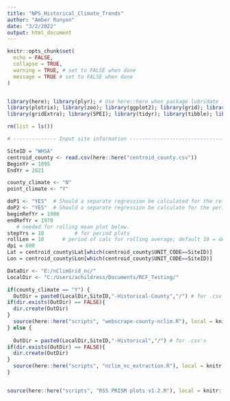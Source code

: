 ```yaml
---
title: "NPS_Historical_Climate_Trends"
author: "Amber Runyon"
date: "3/2/2022"
output: html_document
---
```

```r

knitr::opts_chunk$set(
  echo = FALSE, 
  collapse = TRUE,
  warning = TRUE, # set to FALSE when done
  message = TRUE # set to FALSE when done
)


library(here); library(plyr); # Use here::here when package lubridate is used
library(plotrix); library(zoo); library(ggplot2); library(grid); library(cowplot); library(reshape2); library(raster); library(ncdf4); library(reshape2); library(WriteXLS); library(data.table); library(RColorBrewer); library(ggrepel); library(lubridate); library(dplyr); library(forcats); library(openxlsx); library(sf); library(raster); library(rgdal); library(R.utils); library(tmap); library(tmaptools); library(ggmap); library(ggspatial);
library(gridExtra); library(SPEI); library(tidyr); library(tibble); library(sp); library(skimr); library(cft); library(stringr); library(ggpubr); library(lemon);library(rvest);library(tidyverse);library(XML);library(xml2);library(curl);library(tidync); library(viridis); library(robustbase)

rm(list = ls())

# -------------- Input site information -------------------------------------- #

SiteID = "WHSA" 
centroid_county <- read.csv(here::here("centroid_county.csv"))
BeginYr = 1895
EndYr = 2021

county_climate <- "N"
point_climate <- "Y"

doP1 <- "YES"  # Should a separate regression be calculated for the reference period (default 1900-1970)? 
doP2 <- "YES"  # Should a separate regression be calculate for the period after the reference period (default 1971-present)? 
beginRefYr = 1900
endRefYr = 1970
   # needed for rolling mean plot below.  
stepYrs	= 10		  # for period plots 
rollLen = 10      # period of calc for rolling average; default 10 = decadal
dpi = 600 
Lat = centroid_county$Lat[which(centroid_county$UNIT_CODE==SiteID)]
Lon = centroid_county$Lon[which(centroid_county$UNIT_CODE==SiteID)]

DataDir <- "E:/nClimGrid_nc/"
LocalDir <- "C:/Users/achildress/Documents/RCF_Testing/"

if(county_climate == "Y") {
  OutDir = paste0(LocalDir,SiteID,"-Historical-County","/") # for .csv's
if(dir.exists(OutDir) == FALSE){
  dir.create(OutDir)
}
  source(here::here("scripts", "webscrape-county-nclim.R"), local = knitr::knit_global())
} else {
  
  OutDir = paste0(LocalDir,SiteID,"-Historical","/") # for .csv's
if(dir.exists(OutDir) == FALSE){
  dir.create(OutDir)
}
  source(here::here("scripts", "nclim_nc_extraction.R"), local = knitr::knit_global()) #replace with nclim_nc_extraction script
}


source(here::here("scripts", "RSS PRISM plots v1.2.R"), local = knitr::knit_global()) # Requires

```